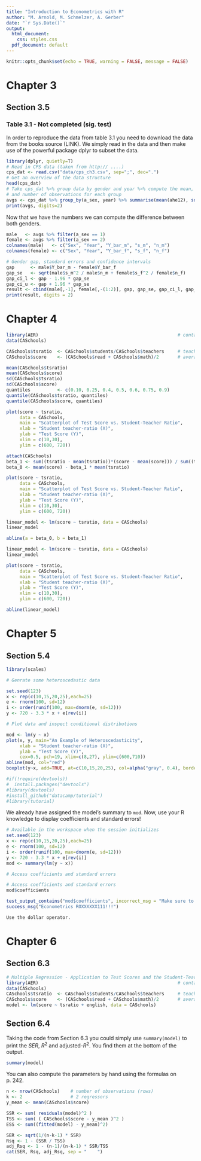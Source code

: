 ```yaml
---
title: "Introduction to Econometrics with R"
author: "M. Arnold, M. Schmelzer, A. Gerber"
date: "`r Sys.Date()`"
output:
  html_document:
    css: styles.css
  pdf_document: default
---
```


```r
knitr::opts_chunk$set(echo = TRUE, warning = FALSE, message = FALSE)
```

# Chapter 3
## Section 3.5

### Table 3.1 - Not completed (sig. test)
In order to reproduce the data from table 3.1 you need to download the data from the books source (LINK).
We simply read in the data and then make use of the powerful package dplyr to subset the data.

```r
library(dplyr, quietly=T)
# Read in CPS data (taken from http:// ....)
cps_dat <- read.csv("data/cps_ch3.csv", sep=";", dec=".")
# Get an overview of the data structure
head(cps_dat)
# Take cps_dat %>% group data by gender and year %>% compute the mean, standard deviation
# and number of observations for each group
avgs <- cps_dat %>% group_by(a_sex, year) %>% summarise(mean(ahe12), sd(ahe12), n())
print(avgs, digits=2)
```

Now that we have the numbers we can compute the difference between both genders.
```r
male   <- avgs %>% filter(a_sex == 1) 
female <- avgs %>% filter(a_sex == 2)
colnames(male)   <- c("Sex", "Year", "Y_bar_m", "s_m", "n_m")
colnames(female) <- c("Sex", "Year", "Y_bar_f", "s_f", "n_f")

# Gender gap, standard errors and confidence intervals
gap      <- male$Y_bar_m - female$Y_bar_f
gap_se   <- sqrt(male$s_m^2 / male$n_m + female$s_f^2 / female$n_f)
gap_ci_l <- gap - 1.96 * gap_se
gap_ci_u <- gap + 1.96 * gap_se
result <- cbind(male[,-1], female[,-(1:2)], gap, gap_se, gap_ci_l, gap_ci_u)
print(result, digits = 2)
```


# Chapter 4

```r
library(AER)                                                    # contains the dataset 
data(CASchools) 

CASchools$tsratio  <- CASchools$students/CASchools$teachers     # teacher-student-ratio
CASchools$score    <- (CASchools$read + CASchools$math)/2       # average test-score
```


```r
mean(CASchools$tsratio) 
mean(CASchools$score)
sd(CASchools$tsratio) 
sd(CASchools$score)
quantiles          <- c(0.10, 0.25, 0.4, 0.5, 0.6, 0.75, 0.9)
quantile(CASchools$tsratio, quantiles)
quantile(CASchools$score, quantiles)
```


```r
plot(score ~ tsratio, 
     data = CASchools,
     main = "Scatterplot of Test Score vs. Student-Teacher Ratio", 
     xlab = "Student teacher-ratio (X)",
     ylab = "Test Score (Y)",
     xlim = c(10,30),
     ylim = c(600, 720))
```

```r
attach(CASchools)
beta_1 <- sum((tsratio - mean(tsratio))*(score - mean(score))) / sum((tsratio - mean(tsratio))^2)
beta_0 <- mean(score) - beta_1 * mean(tsratio)
```

```r
plot(score ~ tsratio, 
     data = CASchools,
     main = "Scatterplot of Test Score vs. Student-Teacher Ratio", 
     xlab = "Student teacher-ratio (X)",
     ylab = "Test Score (Y)",
     xlim = c(10,30),
     ylim = c(600, 720))

linear_model <- lm(score ~ tsratio, data = CASchools)
linear_model

abline(a = beta_0, b = beta_1)
```


```r
linear_model <- lm(score ~ tsratio, data = CASchools)
linear_model
```

```r
plot(score ~ tsratio, 
     data = CASchools,
     main = "Scatterplot of Test Score vs. Student-Teacher Ratio", 
     xlab = "Student teacher-ratio (X)",
     ylab = "Test Score (Y)",
     xlim = c(10,30),
     ylim = c(600, 720))

abline(linear_model)
```

# Chapter 5
## Section 5.4

```r
library(scales)

# Genrate some heteroscedastic data

set.seed(123) 
x <- rep(c(10,15,20,25),each=25)
e <- rnorm(100, sd=12)                
i <- order(runif(100, max=dnorm(e, sd=12))) 
y <- 720 - 3.3 * x + e[rev(i)]

# Plot data and inspect conditional distributions

mod <- lm(y ~ x)
plot(x, y, main="An Example of Heteroscedasticity",
     xlab = "Student teacher-ratio (X)",
     ylab = "Test Score (Y)",
     cex=0.5, pch=19, xlim=c(8,27), ylim=c(600,710))
abline(mod, col="red")
boxplot(y~x, add=TRUE, at=c(10,15,20,25), col=alpha("gray", 0.4), border="black")
```

```r
#if(!require(devtools))
#  install.packages("devtools")
#library(devtools)
#install_github("datacamp/tutorial")
#library(tutorial)
```

We already have assigned the model's summary to `mod`. Now, use your R knowledge to display coefficients and standard errors!

```r
# Available in the workspace when the session initializes
set.seed(123) 
x <- rep(c(10,15,20,25),each=25)
e <- rnorm(100, sd=12)                
i <- order(runif(100, max=dnorm(e, sd=12))) 
y <- 720 - 3.3 * x + e[rev(i)]
mod <- summary(lm(y ~ x))
```

```r
# Access coefficients and standard errors

```

```r
# Access coefficients and standard errors
mod$coefficients
```

```r
test_output_contains("mod$coefficients", incorrect_msg = "Make sure to use `mod$` !")
success_msg("Econometrics ROXXXXXX111!!!")
```

```r
Use the dollar operator.
```

# Chapter 6
## Section 6.3
```r
# Multiple Regression - Application to Test Scores and the Student-Teacher Ratio
library(AER)                                                    # contains the dataset 
data(CASchools) 
CASchools$tsratio  <- CASchools$students/CASchools$teachers     # teacher-student-ratio
CASchools$score    <- (CASchools$read + CASchools$math)/2       # average test-score
model <- lm(score ~ tsratio + english, data = CASchools)
```

## Section 6.4
Taking the code from Section 6.3 you could simply use `summary(model)` to print the $SER$, $R^2$ and adjusted-$R^2$. You find them at the bottom of the output.
```r
summary(model)
```
You can also compute the parameters by hand using the formulas on p. 242.
```r
n <- nrow(CASchools)    # number of observations (rows)
k <- 2                  # 2 regressors
y_mean <- mean(CASchools$score)

SSR <- sum( residuals(model)^2 )
TSS <- sum( ( CASchools$score - y_mean )^2 )
ESS <- sum((fitted(model) - y_mean)^2)

SER <- sqrt(1/(n-k-1) * SSR)
Rsq <- 1 - (SSR / TSS)
adj_Rsq <- 1 - (n-1)/(n-k-1) * SSR/TSS
cat(SER, Rsq, adj_Rsq, sep = "    ")
```




